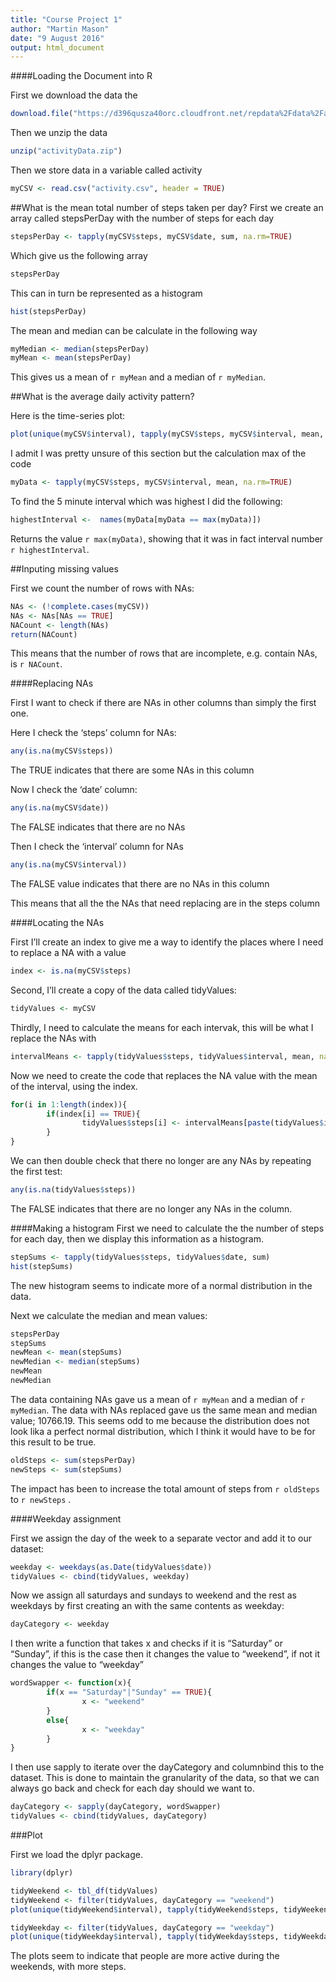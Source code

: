 ```yaml
---
title: "Course Project 1"
author: "Martin Mason"
date: "9 August 2016"
output: html_document
---
```


####Loading the Document into R

First we download the data the 
```r
download.file("https://d396qusza40orc.cloudfront.net/repdata%2Fdata%2Factivity.zip", "activityData.zip", method="curl")
```

Then we unzip the data
```r
unzip("activityData.zip")
```

Then we store data in a variable called activity
```r
myCSV <- read.csv("activity.csv", header = TRUE)
```

##What is the mean total number of steps taken per day?
First we create an array called stepsPerDay with the number of steps for each day
```r
stepsPerDay <- tapply(myCSV$steps, myCSV$date, sum, na.rm=TRUE)
```

Which give us the following array
```r
stepsPerDay
```

This can in turn be represented as a histogram
```r
hist(stepsPerDay)
```

The mean and median can be calculate in the following way
```r
myMedian <- median(stepsPerDay)
myMean <- mean(stepsPerDay)
```
This gives us a mean of `r myMean` and a median of `r myMedian`.

##What is the average daily activity pattern?

Here is the time-series plot:

```r
plot(unique(myCSV$interval), tapply(myCSV$steps, myCSV$interval, mean, na.rm=TRUE), type="l",main = "Activity", xlab = "5 minute intervals",ylab ="Average steps")
```

I admit I was pretty unsure of this section but
the calculation max of the code

```r
myData <- tapply(myCSV$steps, myCSV$interval, mean, na.rm=TRUE)
```

To find the 5 minute interval which was highest I did the following:

```r
highestInterval <-  names(myData[myData == max(myData)])
```

Returns the value `r max(myData)`, showing that it was in fact interval number `r highestInterval`.

##Inputing missing values

First we count the number of rows with NAs:

```r
NAs <- (!complete.cases(myCSV))
NAs <- NAs[NAs == TRUE]
NACount <- length(NAs)
return(NACount)
```

This means that the number of rows that are incomplete, e.g. contain NAs, is `r NACount`.

####Replacing NAs

First I want to check if there are NAs in other columns than simply the first one. 

Here I check the 'steps' column for NAs:
```r
any(is.na(myCSV$steps))
```

The TRUE indicates that there are some NAs in this column

Now I check the 'date' column:
```r
any(is.na(myCSV$date))
```

The FALSE indicates that there are no NAs

Then I check the 'interval' column for NAs

```r
any(is.na(myCSV$interval))
```

The FALSE value indicates that there are no NAs in this column

This means that all the the NAs that need replacing are in the steps column

####Locating the NAs

First I'll create an index to give me a way to identify the places where I need to replace a NA with a value

```r
index <- is.na(myCSV$steps)
```

Second, I'll create a copy of the data called tidyValues:
```r
tidyValues <- myCSV
```

Thirdly, I need to calculate the means for each intervak, this will be what I replace the NAs with

```r
intervalMeans <- tapply(tidyValues$steps, tidyValues$interval, mean, na.rm=TRUE)
```

Now we need to create the code that replaces the NA value with the mean of the interval, using the index.
```r
for(i in 1:length(index)){
        if(index[i] == TRUE){
                tidyValues$steps[i] <- intervalMeans[paste(tidyValues$interval[i])]
        }
}
```

We can then double check that there no longer are any NAs by repeating the first test:
```r
any(is.na(tidyValues$steps))
```

The FALSE indicates that there are no longer any NAs in the column.

####Making a histogram
First we need to calculate the the number of steps for each day, then we display this information as a histogram.
```r
stepSums <- tapply(tidyValues$steps, tidyValues$date, sum)
hist(stepSums)

```

The new histogram seems to indicate more of a normal distribution in the data.

Next we calculate the median and mean values:
```r
stepsPerDay
stepSums
newMean <- mean(stepSums)
newMedian <- median(stepSums)
newMean
newMedian
```

The data containing NAs gave us a mean of `r myMean` and a median of `r myMedian`.
The data with NAs replaced gave us the same mean and median value;  10766.19. This seems odd to me because the distribution does not look lika a perfect normal distribution, which I think it would have to be for this result to be true.

```r
oldSteps <- sum(stepsPerDay)
newSteps <- sum(stepSums)

```

The impact has been to increase the total amount of steps from `r oldSteps` to `r newSteps` .

####Weekday assignment

First we assign the day of the week to a separate vector and add it to our dataset:
```r
weekday <- weekdays(as.Date(tidyValues$date))
tidyValues <- cbind(tidyValues, weekday)
```

Now we assign all saturdays and sundays to weekend and the rest as weekdays by first creating an with the same contents as weekday:
```r
dayCategory <- weekday
```

I then write a function that takes x and checks if it is "Saturday" or "Sunday", if this is the case then it changes the value to "weekend", if not it changes the value to "weekday"
```r
wordSwapper <- function(x){
        if(x == "Saturday"|"Sunday" == TRUE){
                x <- "weekend"
        }
        else{
                x <- "weekday"
        }
}
```
I then use sapply to iterate over the dayCategory and columnbind this to the dataset. This is done to maintain the granularity of the data, so that we can always go back and check for each day should we want to.
```r
dayCategory <- sapply(dayCategory, wordSwapper)
tidyValues <- cbind(tidyValues, dayCategory)

```

###Plot

First we load the dplyr package.
```r
library(dplyr)
```

```r
tidyWeekend <- tbl_df(tidyValues)
tidyWeekend <- filter(tidyValues, dayCategory == "weekend")
plot(unique(tidyWeekend$interval), tapply(tidyWeekend$steps, tidyWeekend$interval, mean, na.rm=TRUE), type="l",  main = "Activity for weekend",xlab = "5 minute intervals", ylab ="Average steps")
```


```r
tidyWeekday <- filter(tidyValues, dayCategory == "weekday")
plot(unique(tidyWeekday$interval), tapply(tidyWeekday$steps, tidyWeekday$interval, mean, na.rm=TRUE), type="l", main = "Activity for weekday",xlab = "5 minute intervals", ylab ="Average steps")
```

The plots seem to indicate that people are more active during the weekends, with more steps.